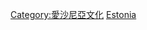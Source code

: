 {{Catnav|頁面分類|社会|文化|体育|各國體育}}
{{Catnav|頁面分類|地理|国家|欧洲国家|波罗的海沿岸国家|波罗的海三国|爱沙尼亚}}

{{Commons cat|Sports in Estonia}}

[[Category:愛沙尼亞文化|Category:愛沙尼亞文化]]
[[Category:歐洲各國體育|Estonia]]